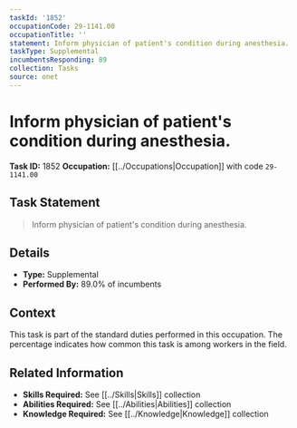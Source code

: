 ```yaml
---
taskId: '1852'
occupationCode: 29-1141.00
occupationTitle: ''
statement: Inform physician of patient's condition during anesthesia.
taskType: Supplemental
incumbentsResponding: 89
collection: Tasks
source: onet
---
```

# Inform physician of patient's condition during anesthesia.

**Task ID:** 1852
**Occupation:** [[../Occupations|Occupation]] with code `29-1141.00`

## Task Statement

> Inform physician of patient's condition during anesthesia.

## Details

- **Type:** Supplemental
- **Performed By:** 89.0% of incumbents

## Context

This task is part of the standard duties performed in this occupation. The percentage indicates how common this task is among workers in the field.

## Related Information

- **Skills Required:** See [[../Skills|Skills]] collection
- **Abilities Required:** See [[../Abilities|Abilities]] collection
- **Knowledge Required:** See [[../Knowledge|Knowledge]] collection
